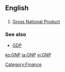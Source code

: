 ==English==
==={{initialism}}===
# [[gross national product|Gross National Product]]

===See also===
* [[GDP]]

[[Category:Finance]]

[[ko:GNP]]
[[ja:GNP]]
[[vi:GNP]]